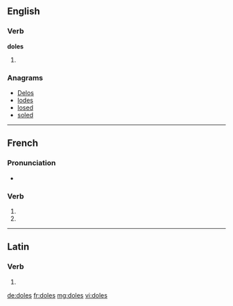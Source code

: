 {{also|dolés}}
==English==

===Verb===
'''doles'''

# {{third-person singular of|dole}}

===Anagrams===
* [[Delos#English|Delos]]
* [[lodes#English|lodes]]
* [[losed#English|losed]]
* [[soled#English|soled]]

----

==French==

===Pronunciation===
* {{homophones|dole|dolent}}

===Verb===
{{fr-verb-form}}

# {{conjugation of|doler||2|s|pres|ind|lang=fr}}
# {{conjugation of|doler||2|s|pres|sub|lang=fr}}

----

==Latin==

===Verb===
{{la-verb-form|dolēs}}

# {{conjugation of|doleo|doleō|2|s|pres|act|ind|lang=la}}

[[de:doles]]
[[fr:doles]]
[[mg:doles]]
[[vi:doles]]